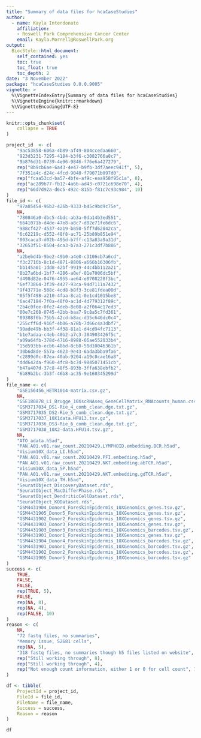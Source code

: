 ```yaml
---
title: "Summary of data files for hcaCaseStudies"
author:
  - name: Kayla Interdonato
    affiliation:
    - Roswell Park Comprehensive Cancer Center
    email: Kayla.Morrell@RoswellPark.org
output:
  BiocStyle::html_document:
    self_contained: yes
    toc: true
    toc_float: true
    toc_depth: 2
date: "3 November 2022"
package: "hcaCaseStudies 0.0.0.9005"
vignette: >
  %\VignetteIndexEntry{Summary of data files for hcaCaseStudies}
  %\VignetteEngine{knitr::rmarkdown}
  %\VignetteEncoding{UTF-8}
---
```


```r
knitr::opts_chunk$set(
    collapse = TRUE
)
```

```r
project_id  <- c(
    "9ac53858-606a-4b89-af49-804ccedaa660",
    "923d3231-7295-4184-b3f6-c3082766a8c7",
    "9b876d31-0739-4e96-9846-f76e6a427279",
    rep("8b9cb6ae-6a43-4e47-b9fb-3df7aeec941f", 5),
    "7f351a4c-d24c-4fcd-9040-f79071b097d0",
    rep("fcaa53cd-ba57-4bfe-af9c-eaa958f95c1a", 8),
    rep("ac289b77-fb12-4a6b-ad43-c0721c698e70", 4),
    rep("66d7d92a-d6c5-492c-815b-f81c7c93c984", 10)
)
file_id <- c(
    "97a05454-96b2-426b-9333-b45c9bd9c75e",
    NA,
    "780846a0-dbc5-4bdc-ab3a-0da14b3ed551",
    "6641071b-d4de-47e8-a8c7-d82e71fe6dc6",
    "988cf427-4537-4a19-b850-5ff7d62842ca",
    "6c62219c-d552-48f8-ac71-25b89b851e94",
    "803caca3-d02b-495d-b7ff-c13a83a9a31d",
    "32653f51-8504-4ca3-b7a3-271c3df7b886",
    NA,
    "a2bebd4b-9be2-49b0-a4e0-c3106cb7a6cd",
    "f3c2716b-8c1d-4871-8806-a666b16306fb",
    "bb145a01-1dd8-42bf-9919-44c4bb112a21",
    "8b27a6bd-1bf7-4286-a0ef-01e7006dc5bf",
    "d498d82e-0476-4955-ae64-e8708228f3bc",
    "6ef73864-3f39-4427-93ca-94d7111a7432",
    "9f43771e-588c-4cd8-b8f3-3ce81fdea00d",
    "05f5f498-a210-4faa-8ca1-0e1cd1015be8",
    "6ac47184-7f0a-48f0-ac1d-4d779312f89c",
    "2b4c0fee-0fe2-4deb-8e08-a2f064c17ed3",
    "00e7c268-0745-42bb-baa7-9c8a5c7fd361",
    "89308f6b-75b5-42cd-b8ac-d35c646dc0c4",
    "255cff6d-916f-4b06-a78b-7d66c4a3dbf7",
    "90ade49b-bb3f-4f38-81a1-d4cd94fc7113",
    "b1e7adaa-c4eb-40b2-a7c3-304903426f5c",
    "a09a64fb-378d-4716-8988-66ae552033b4",
    "15d593bb-ecb6-48bd-8cb8-58d10046361b",
    "30b6d8de-557a-4623-9e43-6ada3bba9fa6",
    "c2899d0c-87ea-40ab-9204-a19c8cae16a8",
    "ddd642da-f960-4fc8-bc7d-9845071451cb",
    "b47a407d-37c8-48f5-893b-3ffa638ebfb2",
    "6b89b2bc-3b3f-46b8-ac35-9e160345299d"
)
file_name <- c(
    "GSE156456_HETR1014-matrix.csv.gz",
    NA,
    "GSE180878_Li_Brugge_10XscRNAseq_GeneCellMatrix_RNAcounts_human.csv.gz",
    "GSM3717034_DS1-Rie_4_comb_clean.dge.txt.gz",
    "GSM3717035_DS2-Rie_5_comb_clean.dge.txt.gz",
    "GSM3717037_10X1data.HFU13.tsv.gz",
    "GSM3717036_DS3-Rie_6_comb_clean.dge.txt.gz",
    "GSM3717038_10X2-data.HFU14.tsv.gz",
    NA,
    "ATO_adata.h5ad",
    "PAN.A01.v01.raw_count.20210429.LYMPHOID.embedding.BCR.h5ad",
    "Visium10X_data_LI.h5ad",
    "PAN.A01.v01.raw_count.20210429.PFI.embedding.h5ad",
    "PAN.A01.v01.raw_count.20210429.NKT.embedding.abTCR.h5ad",
    "Visium10X_data_SP.h5ad",
    "PAN.A01.v01.raw_count.20210429.NKT.embedding.gdTCR.h5ad",
    "Visium10X_data_TH.h5ad",
    "SeuratObject_DiscoveryDataset.rds",
    "SeuratObject_MacDifferPhase.rds",
    "SeuratObject_DendriticCellDataset.rds",
    "SeuratObject_KODataset.rds",
    "GSM4431904_Donor4_ForeskinEpidermis_10XGenomics_genes.tsv.gz",
    "GSM4431905_Donor5_ForeskinEpidermis_10XGenomics_genes.tsv.gz",
    "GSM4431902_Donor2_ForeskinEpidermis_10XGenomics_genes.tsv.gz",
    "GSM4431903_Donor3_ForeskinEpidermis_10XGenomics_genes.tsv.gz",
    "GSM4431903_Donor3_ForeskinEpidermis_10XGenomics_barcodes.tsv.gz",
    "GSM4431901_Donor1_ForeskinEpidermis_10XGenomics_genes.tsv.gz",
    "GSM4431904_Donor4_ForeskinEpidermis_10XGenomics_barcodes.tsv.gz",
    "GSM4431901_Donor1_ForeskinEpidermis_10XGenomics_barcodes.tsv.gz",
    "GSM4431902_Donor2_ForeskinEpidermis_10XGenomics_barcodes.tsv.gz",
    "GSM4431905_Donor5_ForeskinEpidermis_10XGenomics_barcodes.tsv.gz"
)
success <- c(
    TRUE,
    FALSE,
    FALSE,
    rep(TRUE, 5),
    FALSE,
    rep(NA, 8),
    rep(NA, 4),
    rep(FALSE, 10)
)
reason <- c(
    NA,
    "72 fastq files, no summaries",
    "Memory issue, 52681 cells",
    rep(NA, 5),
    "318 fastq files, no summaries though h5 files listed on website",
    rep("Still working through", 8),
    rep("Still working through", 4),
    rep("Not enough count information, either 1 or 0 for cell count", 10)
)

df <- tibble(
    ProjectId = project_id,
    FileId = file_id,
    FileName = file_name,
    Success = success,
    Reason = reason
)

df
```
